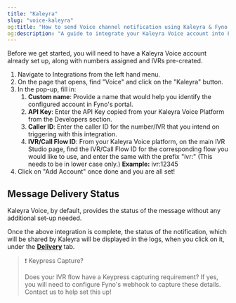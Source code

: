 ```yaml
---
title: "Kaleyra"
slug: "voice-kaleyra"
og:title: "How to send Voice channel notification using Kaleyra & Fyno | Help Document"
og:description: "A guide to integrate your Kaleyra Voice account into Fyno."
---
```


Before we get started, you will need to have a Kaleyra Voice account already set up, along with numbers assigned and IVRs pre-created.

1. Navigate to Integrations from the left hand menu.
2. On the page that opens, find "Voice" and click on the "Kaleyra" button.
3. In the pop-up, fill in:
    1. **Custom name**: Provide a name that would help you identify the configured account in Fyno's portal.
    2. **API Key**: Enter the API Key copied from your Kaleyra Voice Platform from the Developers section.
    3. **Caller ID**: Enter the caller ID for the number/IVR that you intend on triggering with this integration.
    4. **IVR/Call Flow ID**: From your Kaleyra Voice platform, on the main IVR Studio page, find the IVR/Call Flow ID for the corresponding flow you would like to use, and enter the same with the prefix "ivr:" (This needs to be in lower case only.) **Example:** ivr:12345
4. Click on "Add Account" once done and you are all set!

## Message Delivery Status

Kaleyra Voice, by default, provides the status of the message without any additional set-up needed.

Once the above integration is complete, the status of the notification, which will be shared by Kaleyra will be displayed in the logs, when you click on it, under the **[Delivery](./log-details-delivery)** tab.

> ❗️ Keypress Capture?
>
> Does your IVR flow have a Keypress capturing requirement? If yes, you will need to configure Fyno's webhook to capture these details. Contact us to help set this up!

